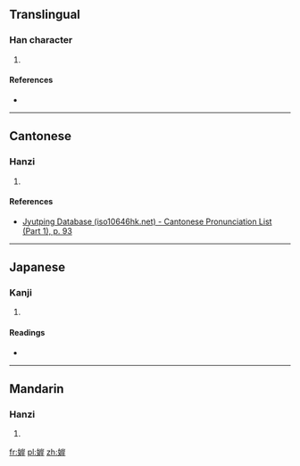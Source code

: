 ==Translingual==

===Han character===
{{Han char|rn=38|rad=女|as=08|sn=11|four=6244<sub>1</sub>|canj=女山一十 (VUMJ)|ids=⿰[[女]][[岸]]}}

# {{defn|Han|sort=女08}}

====References====
* {{Han ref|kx=0265.180|dkj=06435|dj=0532.160|hdz=21058.090|uh=5A69|ud=23145|bh=D4E9|bd=54505}}

----

==Cantonese==

===Hanzi===
{{yue-hanzi|jyut=[[ngon6]], [[on6]]|y=ngon6, on6}}

# {{defn|lang=yue|sort=女08}}

====References====
* [http://www.iso10646hk.net/jp/document/download.jsp Jyutping Database (iso10646hk.net) - Cantonese Pronunciation List (Part 1), p. 93]

----

==Japanese==

===Kanji===
{{ja-kanji|grade=|rs=女08}}

# {{defn|lang=ja|sort=女08}}

====Readings====
* {{ja-readings|on=[[げん]] (gen), [[がん]] (gan), [[じゃく]] (jaku), [[がく]] (gaku)|kun=[[ととのう]] (totonou), [[みめよい]] (mimeyoi), [[むつつりする]] (mutsutsurisuru)}}

----

==Mandarin==

===Hanzi===
{{cmn-hanzi|pin=[[yàn]] ([[yan4]])|wg=yen<sup>4</sup>}}

# {{defn|lang=cmn|sort=女08}}

[[fr:婩]]
[[pl:婩]]
[[zh:婩]]